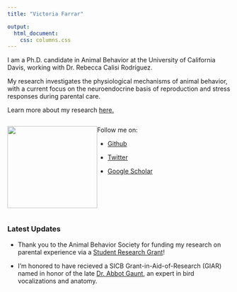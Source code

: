 ```yaml
---
title: "Victoria Farrar"

output:
  html_document: 
    css: columns.css
---
```


I am a Ph.D. candidate in Animal Behavior at the University of California Davis, working with Dr. Rebecca Calisi Rodríguez. 

My research investigates the physiological mechanisms of animal behavior, with a current focus on the neuroendocrine basis of reproduction and stress responses during parental care. 

Learn more about my research [here.](https://vsfarrar.github.io/about.html)


:::: {style="display: flex;"}

::: {}
[![](data/pigeon_profile_pic.png){ width=203px height=185px}](http://calisilab.ucdavis.edu/people.html)
:::

::: {}
Follow me on: 

* [Github](https://github.com/vsfarrar)

* [Twitter](https://twitter.com/vs_farrar)

* [Google Scholar](https://scholar.google.com/citations?user=WS8oHRYAAAAJ&hl=en)
:::

::::

### Latest Updates

* Thank you to the Animal Behavior Society for funding my research on parental experience via a [Student Research Grant](https://www.animalbehaviorsociety.org/web/awards-student-grants.php)!

* I'm honored to have recieved a SICB Grant-in-Aid-of-Research (GIAR) named in honor of the late [Dr. Abbot Gaunt](www.tinyurl.com/p9u98vnk), an expert in bird vocalizations and anatomy. 



